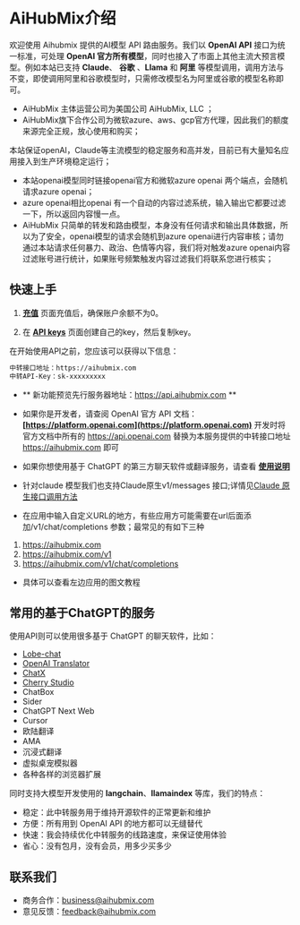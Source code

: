 

# AiHubMix介绍

欢迎使用 Aihubmix 提供的AI模型 API 路由服务。我们以 **OpenAI API** 接口为统一标准，可处理 **OpenAI 官方所有模型**，同时也接入了市面上其他主流大预言模型。例如本站已支持 **Claude**、 **谷歌** 、**Llama** 和 **阿里** 等模型调用，调用方法与不变，即使调用阿里和谷歌模型时，只需修改模型名为阿里或谷歌的模型名称即可。

- AiHubMix 主体运营公司为美国公司 AiHubMix, LLC ；
- AiHubMix旗下合作公司为微软azure、aws、gcp官方代理，因此我们的额度来源完全正规，放心使用和购买；

本站保证openAI，Claude等主流模型的稳定服务和高并发，目前已有大量知名应用接入到生产环境稳定运行；

- 本站openai模型同时链接openai官方和微软azure openai 两个端点，会随机请求azure openai；
- azure openai相比openai 有一个自动的内容过滤系统，输入输出它都要过滤一下，所以返回内容慢一点。
- AiHubMix 只简单的转发和路由模型，本身没有任何请求和输出具体数据，所以为了安全，openai模型的请求会随机到azure openai进行内容审核；请勿通过本站请求任何暴力、政治、色情等内容，我们将对触发azure openai内容过滤账号进行统计，如果账号频繁触发内容过滤我们将联系您进行核实；


## 快速上手

1. **[充值](https://aihubmix.com/topup)** 页面充值后，确保账户余额不为0。

2. 在 **[API keys](https://aihubmix.com/token)** 页面创建自己的key，然后复制key。

在开始使用API之前，您应该可以获得以下信息：
```bash
中转接口地址：https://aihubmix.com
中转API-Key：sk-xxxxxxxxx
```
- ** 新功能预览先行服务器地址：https://api.aihubmix.com **


- 如果你是开发者，请查阅 OpenAI 官方 API 文档：
**[https://platform.openai.com](https://platform.openai.com)**
开发时将官方文档中所有的 https://api.openai.com 替换为本服务提供的中转接口地址 https://aihubmix.com 即可
- 如果你想使用基于 ChatGPT 的第三方聊天软件或翻译服务，请查看 **[使用说明](https://doc.aihubmix.com/category/%E5%A6%82%E4%BD%95%E4%BD%BF%E7%94%A8)**
- 针对claude 模型我们也支持Claude原生v1/messages 接口;详情见[Claude 原生接口调用方法](https://doc.aihubmix.com/%E5%A6%82%E4%BD%95%E8%AF%B7%E6%B1%82%E4%BD%BF%E7%94%A8claude%E6%A8%A1%E5%9E%8B)

- 在应用中输入自定义URL的地方，有些应用方可能需要在url后面添加/v1/chat/completions 参数；最常见的有如下三种
1. https://aihubmix.com
2. https://aihubmix.com/v1
3. https://aihubmix.com/v1/chat/completions

- 具体可以查看左边应用的图文教程

## 常用的基于ChatGPT的服务


使用API则可以使用很多基于 ChatGPT 的聊天软件，比如：
- [Lobe-chat](https://chat-preview.lobehub.com/?utm_source=aihubmix&utm_medium=website&utm_campaign=references)
- [OpenAI Translator](https://chromewebstore.google.com/detail/openai-translator/ogjibjphoadhljaoicdnjnmgokohngcc?hl=zh-TW)
- [ChatX](https://apps.apple.com/app/id6446304087)
- [Cherry Studio](https://cherry-ai.com/)
- ChatBox
- Sider
- ChatGPT Next Web
- Cursor
- 欧陆翻译
- AMA
- 沉浸式翻译
- 虚拟桌宠模拟器
- 各种各样的浏览器扩展

同时支持大模型开发使用的 **langchain**、**llamaindex** 等库，我们的特点：
- 稳定：此中转服务用于维持开源软件的正常更新和维护
- 方便：所有用到 OpenAI API 的地方都可以无缝替代
- 快速：我会持续优化中转服务的线路速度，来保证使用体验
- 省心：没有包月，没有会员，用多少买多少

## 联系我们
- 商务合作：business@aihubmix.com
- 意见反馈：feedback@aihubmix.com
